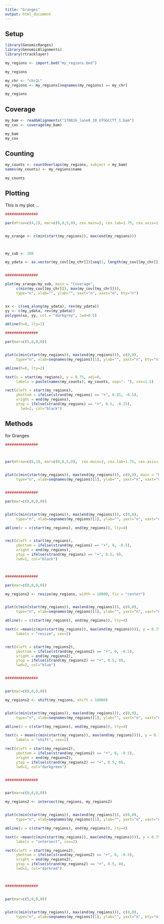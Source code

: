 ```yaml
---
title: "Granges"
output: html_document
---
```




## Setup


```r
library(GenomicRanges)
library(GenomicAlignments)
library(rtracklayer)
```

```r

my_regions <- import.bed("my_regions.bed")


```

```r
my_regions
```


```r
my_chr <- "chr2L"
my_regions <- my_regions[seqnames(my_regions) == my_chr]
```


```r
my_regions
```


## Coverage

```r
my_bam <- readGAlignments("170816_lane8_10_GTGGCCTT_1.bam")
my_cov <- coverage(my_bam)
```

```r
my_bam
my_cov
```


## Counting

```r
my_counts <- countOverlaps(my_regions, subject = my_bam)
names(my_counts) <- my_regions$name
```

```r
my_counts
```

## Plotting

This is my plot ...


```r

###############

par(mfrow=c(4,1), mar=c(0,0,5,0), cex.main=2, cex.lab=1.75, cex.axis=1.25)


my_xrange <- c(min(start(my_regions)), max(end(my_regions)))



my_sub <- 100

my_ydata <- as.vector(my_cov[[my_chr]])[seq(1, length(my_cov[[my_chr]]), my_sub)]


###############

plot(my_xrange/my_sub, main = "Coverage",
     c(min(my_cov[[my_chr]]), max(my_cov[[my_chr]])),
     type="n", xlab="", ylab="", yaxt="n", xaxt="n", bty="n")


xx <- c(seq_along(my_ydata), rev(my_ydata))
yy <- c(my_ydata, rev(my_ydata))
polygon(xx, yy, col = "darkgrey", lwd=0.5)

abline(h=0, lty=1)

###############

par(mar=c(5,0,0,0))


plot(c(min(start(my_regions)), max(end(my_regions))), c(0,0), 
     type="n", xlab=seqnames(my_regions)[1], ylab="", yaxt="n", bty="n")

abline(h=0, lty=2)

text(x = start(my_regions), y = 0.75, adj=0,
     labels = paste(names(my_counts), my_counts, sep=": "), cex=1.5)

rect(xleft = start(my_regions), 
     ybottom = ifelse(strand(my_regions) == "+", 0.25, -0.5), 
     xright = end(my_regions), 
     ytop = ifelse(strand(my_regions) == "+", 0.5, -0.25),
       lwd=2, col="black")
```


## Methods

for Granges


```r



###############



par(mfrow=c(6,1), mar=c(0,0,5,0),  cex.main=2, cex.lab=1.75, cex.axis=1.25)


plot(c(min(start(my_regions)), max(end(my_regions))), c(0,0), main = "GRanges Methods",
     type="n", xlab=seqnames(my_regions)[1], ylab="", yaxt="n", xaxt="n", bty="n")


###############

par(mar=c(0,0,0,0))


plot(c(min(start(my_regions)), max(end(my_regions))), c(0,0),
     type="n", xlab=seqnames(my_regions)[1], ylab="", yaxt="n", xaxt="n", bty="n")

abline(v = c(start(my_regions), end(my_regions)), lty=4)


rect(xleft = start(my_regions), 
     ybottom = ifelse(strand(my_regions) == "+", 0, -0.5), 
     xright = end(my_regions), 
     ytop = ifelse(strand(my_regions) == "+", 0.5, 0),
     lwd=2, col="black")



###############

par(mar=c(0,0,0,0))

my_regions2 <- resize(my_regions, width = 10000, fix = "center")


plot(c(min(start(my_regions)), max(end(my_regions))), c(0,0),
     type="n", xlab=seqnames(my_regions)[1], ylab="", yaxt="n", xaxt="n", bty="n")

abline(v = c(start(my_regions), end(my_regions)), lty=4)

text(x =mean(c(min(start(my_regions)), max(end(my_regions)))), y = 0.75, 
     labels = "resize", cex=2)


rect(xleft = start(my_regions2), 
     ybottom = ifelse(strand(my_regions2) == "+", 0, -0.5), 
     xright = end(my_regions2), 
     ytop = ifelse(strand(my_regions2) == "+", 0.5, 0),
     lwd=2, col="blue")


###############


par(mar=c(0,0,0,0))

my_regions2 <- shift(my_regions, shift = 10000)


plot(c(min(start(my_regions)), max(end(my_regions))), c(0,0),
     type="n", xlab=seqnames(my_regions)[1], ylab="", yaxt="n", xaxt="n", bty="n")

abline(v = c(start(my_regions), end(my_regions)), lty=4)

text(x = mean(c(min(start(my_regions)), max(end(my_regions)))), y = 0.75, 
     labels = "shift", cex=2)

rect(xleft = start(my_regions2), 
     ybottom = ifelse(strand(my_regions2) == "+", 0, -0.5), 
     xright = end(my_regions2), 
     ytop = ifelse(strand(my_regions2) == "+", 0.5, 0),
     lwd=2, col="darkgreen")


###############


par(mar=c(0,0,0,0))

my_regions2 <- intersect(my_regions, my_regions2)


plot(c(min(start(my_regions)), max(end(my_regions))), c(0,0),
     type="n", xlab=seqnames(my_regions)[1], ylab="", yaxt="n", xaxt="n", bty="n")

abline(v = c(start(my_regions), end(my_regions)), lty=4)

text(x =mean(c(min(start(my_regions)), max(end(my_regions)))), y = 0.75, 
     labels = "intersect", cex=2)

rect(xleft = start(my_regions2), 
     ybottom = ifelse(strand(my_regions2) == "+", 0, -0.5), 
     xright = end(my_regions2), 
     ytop = ifelse(strand(my_regions2) == "+", 0.5, 0),
     lwd=2, col="darkred")



###############


par(mar=c(5,0,0,0))


plot(c(min(start(my_regions)), max(end(my_regions))), c(0,0),
     type="n", xlab=seqnames(my_regions)[1], ylab="", yaxt="n", bty="n")





```

